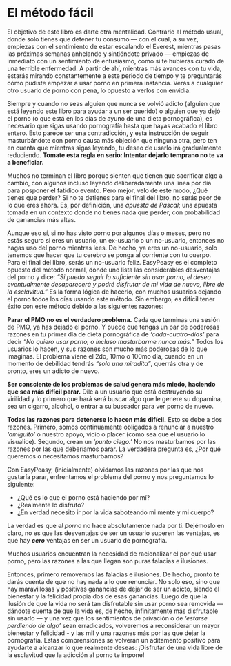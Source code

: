 # El método fácil {#el-metodo-facil}

El objetivo de este libro es darte otra mentalidad. Contrario al método usual, donde solo tienes que detener tu consumo — con el cual, a su vez, empiezas con el sentimiento de estar escalando el Everest, mientras pasas las próximas semanas anhelando y sintiéndote privado — empiezas de inmediato con un sentimiento de entusiasmo, como si te hubieras curado de una terrible enfermedad. A partir de ahí, mientras más avances con tu vida, estarás mirando constantemente a este periodo de tiempo y te preguntarás cómo pudiste empezar a usar porno en primera instancia. Verás a cualquier otro usuario de porno con pena, lo opuesto a verlos con envidia.

Siempre y cuando no seas alguien que nunca se volvió adicto (alguien que está leyendo este libro para ayudar a un ser querido) o alguien que ya dejó el porno (o que está en los días de ayuno de una dieta pornográfica), es necesario que sigas usando pornografía hasta que hayas acabado el libro entero. Esto parece ser una contradicción, y esta instrucción de seguir masturbándote con porno causa más objeción que ninguna otra, pero ten en cuenta que mientras sigas leyendo, tu deseo de usarlo irá gradualmente reduciendo. **Tomate esta regla en serio: Intentar dejarlo temprano no te va a beneficiar.**

Muchos no terminan el libro porque sienten que tienen que sacrificar algo a cambio, con algunos incluso leyendo deliberadamente una línea por día para posponer el fatídico evento. Pero mejor, velo de este modo, ¿Qué tienes que perder? Si no te detienes para el final del libro, no serás peor de lo que eres ahora. Es, por definición, una _apuesta de Pascal_; una apuesta tomada en un contexto donde no tienes nada que perder, con probabilidad de ganancias más altas.

Aunque eso sí, si no has visto porno por algunos días o meses, pero no estás seguro si eres un usuario, un ex-usuario o un no-usuario, entonces no hagas uso del porno mientras lees. De hecho, ya eres un no-usuario, solo tenemos que hacer que tu cerebro se ponga al corriente con tu cuerpo. Para el final del libro, serás un no-usuario feliz. EasyPeasy es el completo opuesto del método normal, donde uno lista las considerables desventajas del porno y dice: 
_“Si puedo seguir lo suficiente sin usar porno, el deseo eventualmente desaparecerá y podré disfrutar de mi vida de nuevo, libre de la esclavitud.”_
Es la forma lógica de hacerlo, con muchos usuarios dejando el porno todos los días usando este método. Sin embargo, es difícil tener éxito con este método debido a las siguientes razones:

**Parar el PMO no es el verdadero problema.** Cada que terminas una sesión de PMO, ya has dejado el porno. Y puede que tengas un par de poderosas razones en tu primer día de dieta pornográfica de _‘cada-cuatro-días’_ para decir _“No quiero usar porno, o incluso masturbarme nunca más.”_ Todos los usuarios lo hacen, y sus razones son mucho más poderosas de lo que imaginas. El problema viene el 2do, 10mo o 100mo día, cuando en un momento de debilidad tendrás _“solo una miradita”_, querrás otra y de pronto, eres un adicto de nuevo. 

**Ser consciente de los problemas de salud genera más miedo, haciendo que sea más difícil parar.** Dile a un usuario que está destruyendo su virilidad y lo primero que hará será buscar algo que le genere su dopamina, sea un cigarro, alcohol, o entrar a su buscador para ver porno de nuevo.

**Todas las razones para detenerse lo hacen más difícil.** Esto se debe a dos razones. Primero, somos continuamente obligados a renunciar a nuestro _‘amiguito’_ o nuestro apoyo, vicio o placer (como sea que el usuario lo visualice). Segundo, crean un _‘punto ciego.’_ No nos masturbamos por las razones por las que deberíamos parar. La verdadera pregunta es, ¿Por qué queremos o necesitamos masturbarnos?

Con EasyPeasy, (inicialmente) olvidamos las razones por las que nos gustaría parar, enfrentamos el problema del porno y nos preguntamos lo siguiente:

* ¿Qué es lo que el porno está haciendo por mí?
* ¿Realmente lo disfruto?
* ¿En verdad necesito ir por la vida saboteando mi mente y mi cuerpo?

La verdad es que _el porno_ no hace absolutamente nada por ti. Dejémoslo en claro, no es que las desventajas de ser un usuario superen las ventajas, es que hay _**cero**_ ventajas en ser un usuario de pornografía.

Muchos usuarios encuentran la necesidad de racionalizar el por qué usar porno, pero las razones a las que llegan son puras falacias e ilusiones. 

Entonces, primero removemos las falacias e ilusiones. De hecho, pronto te darás cuenta de que no hay nada a lo que renunciar. No solo eso, sino que hay maravillosas y positivas ganancias de dejar de ser un adicto, siendo el bienestar y la felicidad propia dos de esas ganancias. Luego de que la ilusión de que la vida no será tan disfrutable sin usar porno sea removida — dándote cuenta de que la vida es, de hecho, infinitamente más disfrutable sin usarlo — y una vez que los sentimientos de privación o de _‘estarse perdiendo de algo’_ sean erradicados, volveremos a reconsiderar un mayor bienestar y felicidad - y las mil y una razones más por las que dejar la pornografía. Estas comprensiones se volverán un aditamento positivo para ayudarte a alcanzar lo que realmente deseas: ¡Disfrutar de una vida libre de la esclavitud que la adicción al porno te impone!
